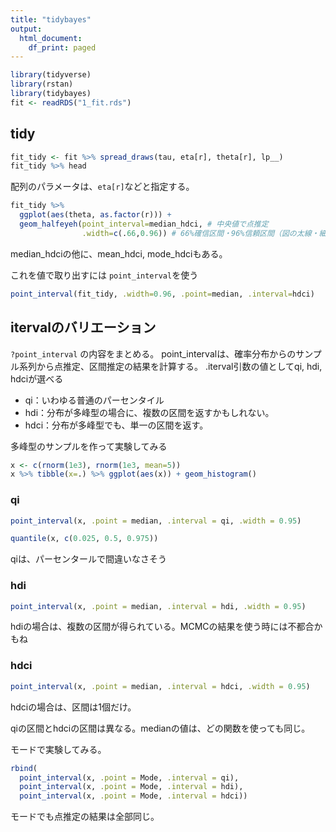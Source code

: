 ```yaml
---
title: "tidybayes"
output:
  html_document:
    df_print: paged
---
```



```r
library(tidyverse)
library(rstan)
library(tidybayes)
fit <- readRDS("1_fit.rds")
```

## tidy

```r
fit_tidy <- fit %>% spread_draws(tau, eta[r], theta[r], lp__)
fit_tidy %>% head
```

配列のパラメータは、`eta[r]`などと指定する。

```r
fit_tidy %>% 
  ggplot(aes(theta, as.factor(r))) +
  geom_halfeyeh(point_interval=median_hdci, # 中央値で点推定
                .width=c(.66,0.96)) # 66%確信区間・96%信頼区間（図の太線・細線）
```

median_hdciの他に、mean_hdci, mode_hdciもある。

これを値で取り出すには `point_interval`を使う
```r
point_interval(fit_tidy, .width=0.96, .point=median, .interval=hdci)
```

## itervalのバリエーション
`?point_interval` の内容をまとめる。 point_intervalは、確率分布からのサンプル系列から点推定、区間推定の結果を計算する。
.iterval引数の値としてqi, hdi, hdciが選べる

- qi：いわゆる普通のパーセンタイル
- hdi：分布が多峰型の場合に、複数の区間を返すかもしれない。
- hdci：分布が多峰型でも、単一の区間を返す。

多峰型のサンプルを作って実験してみる

```r
x <- c(rnorm(1e3), rnorm(1e3, mean=5))
x %>% tibble(x=.) %>% ggplot(aes(x)) + geom_histogram()
```

### qi
```r
point_interval(x, .point = median, .interval = qi, .width = 0.95)
```
```r
quantile(x, c(0.025, 0.5, 0.975))
```
qiは、パーセンタールで間違いなさそう


### hdi
```r
point_interval(x, .point = median, .interval = hdi, .width = 0.95)
```
hdiの場合は、複数の区間が得られている。MCMCの結果を使う時には不都合かもね

### hdci
```r
point_interval(x, .point = median, .interval = hdci, .width = 0.95)
```
hdciの場合は、区間は1個だけ。

qiの区間とhdciの区間は異なる。medianの値は、どの関数を使っても同じ。

モードで実験してみる。

```r
rbind(
  point_interval(x, .point = Mode, .interval = qi),
  point_interval(x, .point = Mode, .interval = hdi),
  point_interval(x, .point = Mode, .interval = hdci))
```

モードでも点推定の結果は全部同じ。
